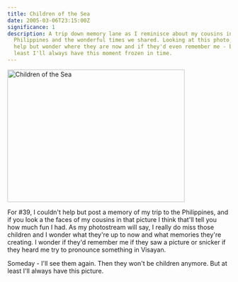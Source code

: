 ```yaml
---
title: Children of the Sea
date: 2005-03-06T23:15:00Z
significance: 1
description: A trip down memory lane as I reminisce about my cousins in the
  Philippines and the wonderful times we shared. Looking at this photo, I can't
  help but wonder where they are now and if they'd even remember me - but at
  least I'll always have this moment frozen in time.
---
```


[<img src="https://photos7.flickr.com/6055175_43f67c3b9b.jpg" width="400" height="300" alt="Children of the Sea" />][1]

For #39, I couldn't help but post a memory of my trip to the Philippines, and if you look a the faces of my cousins in that picture I think that'll tell you how much fun I had. As my photostream will say, I really do miss those children and I wonder what they're up to now and what memories they're creating. I wonder if they'd remember me if they saw a picture or snicker if they heard me try to pronounce something in Visayan.

Someday - I'll see them again. Then they won't be children anymore. But at least I'll always have this picture.

[1]: http://www.flickr.com/photos/11996380@N00/6055175/ 'Photo Sharing'
